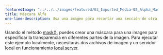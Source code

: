 ---
featuredImage: "../../../images/featured/03_Imported_Media-02_Alpha_Mask-thumbnail.png"
title: Máscara Alfa
one-line-description: Usa una imagen para recortar una sección de otra imagen.
---

Usando el método
<a href="https://p5js.org/reference/#/p5/mask" target="_blank">mask()</a>,
puedes crear una máscara para una imagen para especificar la transparencia en
diferentes partes de la imagen. Para ejecutar este ejemplo localmente, necesitarás dos
archivos de imagen y un servidor local en funcionamiento
<a href="https://github.com/processing/p5.js/wiki/Local-server">local server</a>.
